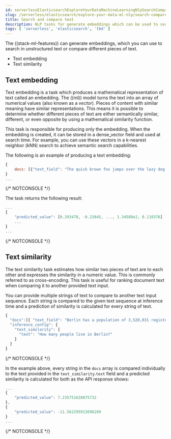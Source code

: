 ```yaml
---
id: serverlessElasticsearchExploreYourDataMachineLearningNlpSearchCompare
slug: /serverless/elasticsearch/explore-your-data-ml-nlp/search-compare-text
title: Search and compare text
description: NLP tasks for generate embeddings which can be used to search in text or compare different peieces of text.
tags: [ 'serverless', 'elasticsearch', 'tbd' ]
---
```


The ((stack-ml-features)) can generate embeddings, which you can use to search in 
unstructured text or compare different pieces of text.

* <DocLink id="serverlessElasticsearchExploreYourDataMachineLearningNlpSearchCompare" section="text-embedding">Text embedding</DocLink>
* <DocLink id="serverlessElasticsearchExploreYourDataMachineLearningNlpSearchCompare" section="text-similarity">Text similarity</DocLink>


## Text embedding

Text embedding is a task which produces a mathematical representation of text 
called an embedding. The ((ml)) model turns the text into an array of numerical 
values (also known as a _vector_). Pieces of content with similar meaning have 
similar representations. This means it is possible to determine whether 
different pieces of text are either semantically similar, different, or even 
opposite by using a mathematical similarity function.

This task is responsible for producing only the embedding. When the 
embedding is created, it can be stored in a dense_vector field and used at 
search time. For example, you can use these vectors in a 
k-nearest neighbor (kNN) search to achieve semantic search capabilities.

The following is an example of producing a text embedding:

```js
{
    docs: [{"text_field": "The quick brown fox jumps over the lazy dog."}]
}
...
```
{/* NOTCONSOLE */}

The task returns the following result:

```js
...
{
    "predicted_value": [0.293478, -0.23845, ..., 1.34589e2, 0.119376]
    ...
}
...
```
{/* NOTCONSOLE */}


## Text similarity

The text similarity task estimates how similar two pieces of text are to each 
other and expresses the similarity in a numeric value. This is commonly referred 
to as cross-encoding. This task is useful for ranking document text when 
comparing it to another provided text input.

You can provide multiple strings of text to compare to another text input 
sequence. Each string is compared to the given text sequence at inference time 
and a prediction of similarity is calculated for every string of text.

```js
{
  "docs":[{ "text_field": "Berlin has a population of 3,520,031 registered inhabitants in an area of 891.82 square kilometers."}, {"text_field": "New York City is famous for the Metropolitan Museum of Art."}],
  "inference_config": {
    "text_similarity": {
      "text": "How many people live in Berlin?"
    }
  }
}
```
{/* NOTCONSOLE */}

In the example above, every string in the `docs` array is compared individually 
to the text provided in the `text_similarity`.`text` field and a predicted 
similarity is calculated for both as the API response shows:

```js
...
{
    "predicted_value": 7.235751628875732
},
{
    "predicted_value": -11.562295913696289
}
...
```
{/* NOTCONSOLE */}